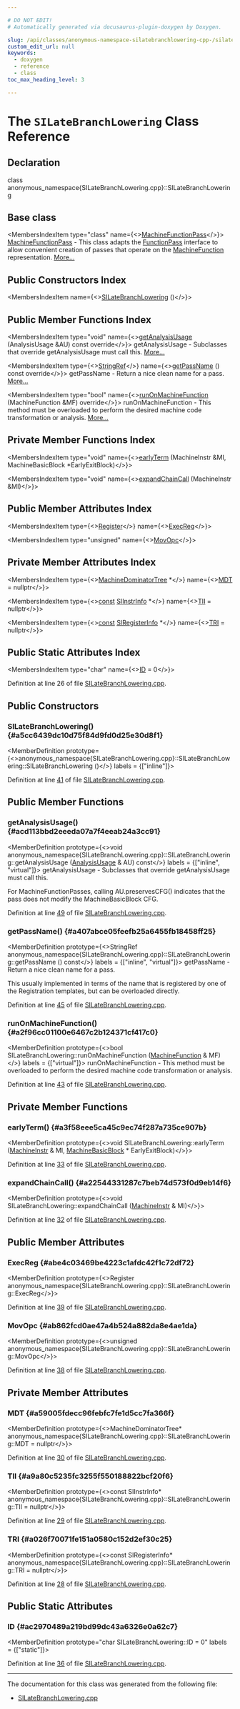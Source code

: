 ```yaml
---

# DO NOT EDIT!
# Automatically generated via docusaurus-plugin-doxygen by Doxygen.

slug: /api/classes/anonymous-namespace-silatebranchlowering-cpp-/silatebranchlowering
custom_edit_url: null
keywords:
  - doxygen
  - reference
  - class
toc_max_heading_level: 3

---
```





# The `SILateBranchLowering` Class Reference

<DoxygenPage pluginConfig={pluginConfig}>



## Declaration

<CodeBlock>class anonymous_namespace{SILateBranchLowering.cpp}::SILateBranchLowering</CodeBlock>

## Base class

<MembersIndex>

<MembersIndexItem
  type="class"
  name={<><a href="/docs/api/classes/llvm/machinefunctionpass">MachineFunctionPass</a></>}>
<a href="/docs/api/classes/llvm/machinefunctionpass">MachineFunctionPass</a> - This class adapts the <a href="/docs/api/classes/llvm/functionpass">FunctionPass</a> interface to allow convenient creation of passes that operate on the <a href="/docs/api/classes/llvm/machinefunction">MachineFunction</a> representation. <a href="/docs/api/classes/llvm/machinefunctionpass/#details">More...</a>
</MembersIndexItem>

</MembersIndex>

## Public Constructors Index

<MembersIndex>

<MembersIndexItem
  name={<><a href="#a5cc6439dc10d75f84d9fd0d25e30d8f1">SILateBranchLowering</a> ()</>}>
</MembersIndexItem>

</MembersIndex>

## Public Member Functions Index

<MembersIndex>

<MembersIndexItem
  type="void"
  name={<><a href="#acd113bbd2eeeda07a7f4eeab24a3cc91">getAnalysisUsage</a> (AnalysisUsage &amp;AU) const override</>}>
getAnalysisUsage - Subclasses that override getAnalysisUsage must call this. <a href="#acd113bbd2eeeda07a7f4eeab24a3cc91">More...</a>
</MembersIndexItem>

<MembersIndexItem
  type={<><a href="/docs/api/classes/llvm/stringref">StringRef</a></>}
  name={<><a href="#a407abce05feefb25a6455fb18458ff25">getPassName</a> () const override</>}>
getPassName - Return a nice clean name for a pass. <a href="#a407abce05feefb25a6455fb18458ff25">More...</a>
</MembersIndexItem>

<MembersIndexItem
  type="bool"
  name={<><a href="#a2f96cc01100e6467c2b124371cf417c0">runOnMachineFunction</a> (MachineFunction &amp;MF) override</>}>
runOnMachineFunction - This method must be overloaded to perform the desired machine code transformation or analysis. <a href="#a2f96cc01100e6467c2b124371cf417c0">More...</a>
</MembersIndexItem>

</MembersIndex>

## Private Member Functions Index

<MembersIndex>

<MembersIndexItem
  type="void"
  name={<><a href="#a3f58eee5ca45c9ec74f287a735ce907b">earlyTerm</a> (MachineInstr &amp;MI, MachineBasicBlock &#42;EarlyExitBlock)</>}>
</MembersIndexItem>

<MembersIndexItem
  type="void"
  name={<><a href="#a22544331287c7beb74d573f0d9eb14f6">expandChainCall</a> (MachineInstr &amp;MI)</>}>
</MembersIndexItem>

</MembersIndex>

## Public Member Attributes Index

<MembersIndex>

<MembersIndexItem
  type={<><a href="/docs/api/classes/llvm/register">Register</a></>}
  name={<><a href="#abe4c03469be4223c1afdc42f1c72df72">ExecReg</a></>}>
</MembersIndexItem>

<MembersIndexItem
  type="unsigned"
  name={<><a href="#ab862fcd0ae47a4b524a882da8e4ae1da">MovOpc</a></>}>
</MembersIndexItem>

</MembersIndex>

## Private Member Attributes Index

<MembersIndex>

<MembersIndexItem
  type={<><a href="/docs/api/classes/llvm/machinedominatortree">MachineDominatorTree</a> &#42;</>}
  name={<><a href="#a59005fdecc96febfc7fe1d5cc7fa366f">MDT</a> = nullptr</>}>
</MembersIndexItem>

<MembersIndexItem
  type={<><a href="/docs/api/files/lib/lib/target/lib/target/aarch64/aarch64promoteconstant-cpp/#a90f8350fecae261c25be85d38b451bff">const</a> <a href="/docs/api/classes/llvm/siinstrinfo">SIInstrInfo</a> &#42;</>}
  name={<><a href="#a9a80c5235fc3255f550188822bcf20f6">TII</a> = nullptr</>}>
</MembersIndexItem>

<MembersIndexItem
  type={<><a href="/docs/api/files/lib/lib/target/lib/target/aarch64/aarch64promoteconstant-cpp/#a90f8350fecae261c25be85d38b451bff">const</a> <a href="/docs/api/classes/llvm/siregisterinfo">SIRegisterInfo</a> &#42;</>}
  name={<><a href="#a026f70071fe151a0580c152d2ef30c25">TRI</a> = nullptr</>}>
</MembersIndexItem>

</MembersIndex>

## Public Static Attributes Index

<MembersIndex>

<MembersIndexItem
  type="char"
  name={<><a href="#ac2970489a219bd99dc43a6326e0a62c7">ID</a> = 0</>}>
</MembersIndexItem>

</MembersIndex>


Definition at line 26 of file <a href="/docs/api/files/lib/lib/target/lib/target/amdgpu/silatebranchlowering-cpp">SILateBranchLowering.cpp</a>.

<SectionDefinition>

## Public Constructors

### SILateBranchLowering() {#a5cc6439dc10d75f84d9fd0d25e30d8f1}

<MemberDefinition
  prototype={<>anonymous&#95;namespace&#123;SILateBranchLowering.cpp&#125;::SILateBranchLowering::SILateBranchLowering ()</>}
  labels = {["inline"]}>

Definition at line <a href="/docs/api/files/lib/lib/target/lib/target/amdgpu/silatebranchlowering-cpp/#l00041">41</a> of file <a href="/docs/api/files/lib/lib/target/lib/target/amdgpu/silatebranchlowering-cpp">SILateBranchLowering.cpp</a>.
</MemberDefinition>

</SectionDefinition>

<SectionDefinition>

## Public Member Functions

### getAnalysisUsage() {#acd113bbd2eeeda07a7f4eeab24a3cc91}

<MemberDefinition
  prototype={<>void anonymous&#95;namespace&#123;SILateBranchLowering.cpp&#125;::SILateBranchLowering::getAnalysisUsage (<a href="/docs/api/classes/llvm/analysisusage">AnalysisUsage</a> &amp; AU) const</>}
  labels = {["inline", "virtual"]}>
getAnalysisUsage - Subclasses that override getAnalysisUsage must call this.

For MachineFunctionPasses, calling AU.preservesCFG() indicates that the pass does not modify the MachineBasicBlock CFG.

Definition at line <a href="/docs/api/files/lib/lib/target/lib/target/amdgpu/silatebranchlowering-cpp/#l00049">49</a> of file <a href="/docs/api/files/lib/lib/target/lib/target/amdgpu/silatebranchlowering-cpp">SILateBranchLowering.cpp</a>.
</MemberDefinition>

### getPassName() {#a407abce05feefb25a6455fb18458ff25}

<MemberDefinition
  prototype={<>StringRef anonymous&#95;namespace&#123;SILateBranchLowering.cpp&#125;::SILateBranchLowering::getPassName () const</>}
  labels = {["inline", "virtual"]}>
getPassName - Return a nice clean name for a pass.

This usually implemented in terms of the name that is registered by one of the Registration templates, but can be overloaded directly.

Definition at line <a href="/docs/api/files/lib/lib/target/lib/target/amdgpu/silatebranchlowering-cpp/#l00045">45</a> of file <a href="/docs/api/files/lib/lib/target/lib/target/amdgpu/silatebranchlowering-cpp">SILateBranchLowering.cpp</a>.
</MemberDefinition>

### runOnMachineFunction() {#a2f96cc01100e6467c2b124371cf417c0}

<MemberDefinition
  prototype={<>bool SILateBranchLowering::runOnMachineFunction (<a href="/docs/api/classes/llvm/machinefunction">MachineFunction</a> &amp; MF)</>}
  labels = {["virtual"]}>
runOnMachineFunction - This method must be overloaded to perform the desired machine code transformation or analysis.

Definition at line <a href="/docs/api/files/lib/lib/target/lib/target/amdgpu/silatebranchlowering-cpp/#l00043">43</a> of file <a href="/docs/api/files/lib/lib/target/lib/target/amdgpu/silatebranchlowering-cpp">SILateBranchLowering.cpp</a>.
</MemberDefinition>

</SectionDefinition>

<SectionDefinition>

## Private Member Functions

### earlyTerm() {#a3f58eee5ca45c9ec74f287a735ce907b}

<MemberDefinition
  prototype={<>void SILateBranchLowering::earlyTerm (<a href="/docs/api/classes/llvm/machineinstr">MachineInstr</a> &amp; MI, <a href="/docs/api/classes/llvm/machinebasicblock">MachineBasicBlock</a> &#42; EarlyExitBlock)</>}>

Definition at line <a href="/docs/api/files/lib/lib/target/lib/target/amdgpu/silatebranchlowering-cpp/#l00033">33</a> of file <a href="/docs/api/files/lib/lib/target/lib/target/amdgpu/silatebranchlowering-cpp">SILateBranchLowering.cpp</a>.
</MemberDefinition>

### expandChainCall() {#a22544331287c7beb74d573f0d9eb14f6}

<MemberDefinition
  prototype={<>void SILateBranchLowering::expandChainCall (<a href="/docs/api/classes/llvm/machineinstr">MachineInstr</a> &amp; MI)</>}>

Definition at line <a href="/docs/api/files/lib/lib/target/lib/target/amdgpu/silatebranchlowering-cpp/#l00032">32</a> of file <a href="/docs/api/files/lib/lib/target/lib/target/amdgpu/silatebranchlowering-cpp">SILateBranchLowering.cpp</a>.
</MemberDefinition>

</SectionDefinition>

<SectionDefinition>

## Public Member Attributes

### ExecReg {#abe4c03469be4223c1afdc42f1c72df72}

<MemberDefinition
  prototype={<>Register anonymous&#95;namespace&#123;SILateBranchLowering.cpp&#125;::SILateBranchLowering::ExecReg</>}>

Definition at line <a href="/docs/api/files/lib/lib/target/lib/target/amdgpu/silatebranchlowering-cpp/#l00039">39</a> of file <a href="/docs/api/files/lib/lib/target/lib/target/amdgpu/silatebranchlowering-cpp">SILateBranchLowering.cpp</a>.
</MemberDefinition>

### MovOpc {#ab862fcd0ae47a4b524a882da8e4ae1da}

<MemberDefinition
  prototype={<>unsigned anonymous&#95;namespace&#123;SILateBranchLowering.cpp&#125;::SILateBranchLowering::MovOpc</>}>

Definition at line <a href="/docs/api/files/lib/lib/target/lib/target/amdgpu/silatebranchlowering-cpp/#l00038">38</a> of file <a href="/docs/api/files/lib/lib/target/lib/target/amdgpu/silatebranchlowering-cpp">SILateBranchLowering.cpp</a>.
</MemberDefinition>

</SectionDefinition>

<SectionDefinition>

## Private Member Attributes

### MDT {#a59005fdecc96febfc7fe1d5cc7fa366f}

<MemberDefinition
  prototype={<>MachineDominatorTree&#42; anonymous&#95;namespace&#123;SILateBranchLowering.cpp&#125;::SILateBranchLowering::MDT = nullptr</>}>

Definition at line <a href="/docs/api/files/lib/lib/target/lib/target/amdgpu/silatebranchlowering-cpp/#l00030">30</a> of file <a href="/docs/api/files/lib/lib/target/lib/target/amdgpu/silatebranchlowering-cpp">SILateBranchLowering.cpp</a>.
</MemberDefinition>

### TII {#a9a80c5235fc3255f550188822bcf20f6}

<MemberDefinition
  prototype={<>const SIInstrInfo&#42; anonymous&#95;namespace&#123;SILateBranchLowering.cpp&#125;::SILateBranchLowering::TII = nullptr</>}>

Definition at line <a href="/docs/api/files/lib/lib/target/lib/target/amdgpu/silatebranchlowering-cpp/#l00029">29</a> of file <a href="/docs/api/files/lib/lib/target/lib/target/amdgpu/silatebranchlowering-cpp">SILateBranchLowering.cpp</a>.
</MemberDefinition>

### TRI {#a026f70071fe151a0580c152d2ef30c25}

<MemberDefinition
  prototype={<>const SIRegisterInfo&#42; anonymous&#95;namespace&#123;SILateBranchLowering.cpp&#125;::SILateBranchLowering::TRI = nullptr</>}>

Definition at line <a href="/docs/api/files/lib/lib/target/lib/target/amdgpu/silatebranchlowering-cpp/#l00028">28</a> of file <a href="/docs/api/files/lib/lib/target/lib/target/amdgpu/silatebranchlowering-cpp">SILateBranchLowering.cpp</a>.
</MemberDefinition>

</SectionDefinition>

<SectionDefinition>

## Public Static Attributes

### ID {#ac2970489a219bd99dc43a6326e0a62c7}

<MemberDefinition
  prototype="char SILateBranchLowering::ID = 0"
  labels = {["static"]}>

Definition at line <a href="/docs/api/files/lib/lib/target/lib/target/amdgpu/silatebranchlowering-cpp/#l00036">36</a> of file <a href="/docs/api/files/lib/lib/target/lib/target/amdgpu/silatebranchlowering-cpp">SILateBranchLowering.cpp</a>.
</MemberDefinition>

</SectionDefinition>

<hr/>

The documentation for this class was generated from the following file:

<ul>
<li><a href="/docs/api/files/lib/lib/target/lib/target/amdgpu/silatebranchlowering-cpp">SILateBranchLowering.cpp</a></li>
</ul>

</DoxygenPage>
